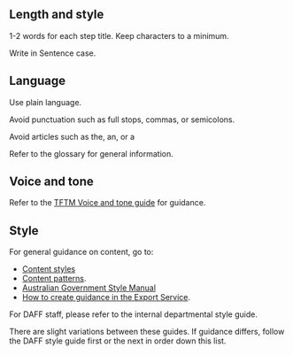 ## Length and style

1-2 words for each step title. Keep characters to a minimum.

Write in Sentence case.

## Language

Use plain language.

Avoid punctuation such as full stops, commas, or semicolons.

Avoid articles such as the, an, or a

Refer to the glossary for general information.

## Voice and tone

Refer to the [TFTM Voice and tone guide](/content/voice-and-tone) for guidance.

## Style

For general guidance on content, go to:

- [Content styles](/content/content-styles)
- [Content patterns](/content/content-patterns).
- [Australian Government Style Manual](https://www.stylemanual.gov.au)
- [How to create guidance in the Export Service](/guides/how-to-create-guidance).

For DAFF staff, please refer to the internal departmental style guide.

There are slight variations between these guides. If guidance differs, follow the DAFF style guide first or the next in order down this list.
